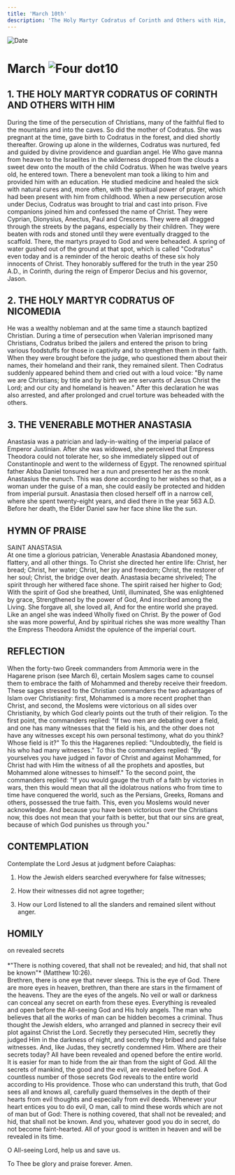 ```yaml
---
title: 'March 10th'
description: 'The Holy Martyr Codratus of Corinth and Others with Him, Holy Martyr Codratus of Nicomedia, Venerable Mother Anastasia'
---
```


<RunningHead />
<Image src="/title-imprint.png" height={68} width={50} alt="Date" className="title-imprint"/>

# <div id="date">March <Image className="four-dot" src="/four-dot.png" height={15} width={15} alt="Four dot" />10</div>

## 1. THE HOLY MARTYR CODRATUS OF CORINTH AND OTHERS WITH HIM

During the time of the persecution of Christians, many of the faithful fled to the mountains and into the caves. So did the mother of Codratus. She was pregnant at the time, gave birth to Codratus in the forest, and died shortly thereafter. Growing up alone in the wildernes, Codratus was nurtured, fed and guided by divine providence and guardian angel. He Who gave manna from heaven to the Israelites in the wilderness dropped from the clouds a sweet dew onto the mouth of the child Codratus. When he was twelve years old, he entered town. There a benevolent man took a liking to him and provided him with an education. He studied medicine and healed the sick with natural cures and, more often, with the spiritual power of prayer, which had been present with him from childhood. When a new persecution arose under Decius, Codratus was brought to trial and cast into prison. Five companions joined him and confessed the name of Christ. They were Cyprian, Dionysius, Anectus, Paul and Crescens. They were all dragged through the streets by the pagans, especially by their children. They were beaten with rods and stoned until they were eventually dragged to the scaffold. There, the martyrs prayed to God and were beheaded. A spring of water gushed out of the ground at that spot, which is called "Codratus" even today and is a reminder of the heroic deaths of these six holy innocents of Christ. They honorably suffered for the truth in the year 250 A.D., in Corinth, during the reign of Emperor Decius and his governor, Jason.

## 2. THE HOLY MARTYR CODRATUS OF NICOMEDIA

He was a wealthy nobleman and at the same time a staunch baptized Christian. During a time of persecution when Valerian imprisoned many Christians, Codratus bribed the jailers and entered the prison to bring various foodstuffs for those in captivity and to strengthen them in their faith. When they were brought before the judge, who questioned them about their names, their homeland and their rank, they remained silent. Then Codratus suddenly appeared behind them and cried out with a loud voice: "By name we are Christians; by title and by birth we are servants of Jesus Christ the Lord; and our city and homeland is heaven." After this declaration he was also arrested, and after prolonged and cruel torture was beheaded with the others.

## 3. THE VENERABLE MOTHER ANASTASIA

Anastasia was a patrician and lady-in-waiting of the imperial palace of Emperor Justinian. After she was widowed, she perceived that Empress Theodora could not tolerate her, so she immediately slipped out of Constantinople and went to the wilderness of Egypt. The renowned spiritual father Abba Daniel tonsured her a nun and presented her as the monk Anastasius the eunuch. This was done according to her wishes so that, as a woman under the guise of a man, she could easily be protected and hidden from imperial pursuit. Anastasia then closed herself off in a narrow cell, where she spent twenty-eight years, and died there in the year 563 A.D. Before her death, the Elder Daniel saw her face shine like the sun.


## HYMN OF PRAISE
<div style={{textAlign:'center', color:'crimson', fontWeight:'bold'}}>
SAINT ANASTASIA
</div>
At one time a glorious patrician, Venerable Anastasia  
Abandoned money, flattery, and all other things.  
To Christ she directed her entire life:  
Christ, her bread; Christ, her water;  
Christ, her joy and freedom;  
Christ, the restorer of her soul;  
Christ, the bridge over death.  
Anastasia became shriveled;  
The spirit through her withered face shone.  
The spirit raised her higher to God;  
With the spirit of God she breathed,  
Until, illuminated,  
She was enlightened by grace,  
Strengthened by the power of God,  
And inscribed among the Living.  
She forgave all, she loved all,  
And for the entire world she prayed.  
Like an angel she was indeed  
Wholly fixed on Christ.  
By the power of God she was more powerful,  
And by spiritual riches she was more wealthy  
Than the Empress Theodora  
Amidst the opulence of the imperial court.  


## REFLECTION

When the forty-two Greek commanders from Ammoria were in the Hagarene prison (see March 6), certain Moslem sages came to counsel them to embrace the faith of Mohammed and thereby receive their freedom. These sages stressed to the Christian commanders the two advantages of Islam over Christianity: first, Mohammed is a more recent prophet than Christ, and second, the Moslems were victorious on all sides over Christianity, by which God clearly points out the truth of their religion. To the first point, the commanders replied: "If two men are debating over a field, and one has many witnesses that the field is his, and the other does not have any witnesses except his own personal testimony, what do you think? Whose field is it?" To this the Hagarenes replied: "Undoubtedly, the field is his who had many witnesses." To this the commanders replied: "By yourselves you have judged in favor of Christ and against Mohammed, for Christ had with Him the witness of all the prophets and apostles, but Mohammed alone witnesses to himself." To the second point, the commanders replied: "If you would gauge the truth of a faith by victories in wars, then this would mean that all the idolatrous nations who from time to time have conquered the world, such as the Persians, Greeks, Romans and others, possessed the true faith. This, even you Moslems would never acknowledge. And because you have been victorious over the Christians now, this does not mean that your faith is better, but that our sins are great, because of which God punishes us through you."


## CONTEMPLATION

Contemplate the Lord Jesus at judgment before Caiaphas:

1. How the Jewish elders searched everywhere for false witnesses;

2. How their witnesses did not agree together;

3. How our Lord listened to all the slanders and remained silent without anger.


## HOMILY
<div style={{textAlign:'center', color:'crimson', fontWeight:'bold'}}>
on revealed secrets
</div><br />
<div style={{textAlign:'right'}}>
*"There is nothing covered, that shall not be revealed; and hid, that shall not be known"* (Matthew 10:26).
</div>
Brethren, there is one eye that never sleeps. This is the eye of God. There are more eyes in heaven, brethren, than there are stars in the firmament of the heavens. They are the eyes of the angels. No veil or wall or darkness can conceal any secret on earth from these eyes. Everything is revealed and open before the All-seeing God and His holy angels. The man who believes that all the works of man can be hidden becomes a criminal. Thus thought the Jewish elders, who arranged and planned in secrecy their evil plot against Christ the Lord. Secretly they persecuted Him, secretly they judged Him in the darkness of night, and secretly they bribed and paid false witnesses. And, like Judas, they secretly condemned Him. Where are their secrets today? All have been revealed and opened before the entire world. It is easier for man to hide from the air than from the sight of God. All the secrets of mankind, the good and the evil, are revealed before God. A countless number of those secrets God reveals to the entire world according to His providence. Those who can understand this truth, that God sees all and knows all, carefully guard themselves in the depth of their hearts from evil thoughts and especially from evil deeds. Whenever your heart entices you to do evil, O man, call to mind these words which are not of man but of God: There is nothing covered, that shall not be revealed; and hid, that shall not be known. And you, whatever good you do in secret, do not become faint-hearted. All of your good is written in heaven and will be revealed in its time.

O All-seeing Lord, help us and save us.

To Thee be glory and praise forever. Amen.